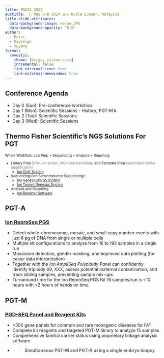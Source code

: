 ```yaml
---
title: PGDIS 2024
subtitle:  📅 May 6-8 2024 🇲🇾 Kuala Lumpur, Malaysia 
title-slide-attributes: 
  data-background-image: venue.JPG
  data-background-opacity: "0.5"
author: 
  - Maire
  - Kayleigh
  - Xuyang
format: 
  revealjs:
    theme: [beige, custom.scss]
    incremental: false
    link-external-icon: true
    link-external-newwindow: true
---
```


## Conference Agenda {background-video="slidebg.mov" background-video-loop="true" background-video-muted="true" background-video-size="cover" background-opacity="0.5"}


::: {.incremental .highlight-last}
- Day 0 (Sun): Pre-conference workshop
- Day 1 (Mon): Scientific Sessions  - History;  PGT-M k
- Day 2 (Tue): Scientific Sessions
- Day 3 (Wed): Scientific Sessions
:::


## Thermo Fisher Scientific's NGS Solutions For PGT

::: {style="font-size: 0.8em;"}
Whole Workflow: Lab Prep + Sequencing + Analysis + Reporting

- Library Prep [(DNA extraction, WGA and barcoding)]{style="color: gray"} and Template Prep [(automated clonal amplification)]{style="color: gray"}
  - [Ion Chef System](https://www.thermofisher.com/order/catalog/product/4484177){.external}
- Sequencing (Ion Semiconductor Sequencing): 
  - [Ion GeneStudio S5 System](https://www.thermofisher.com/no/en/home/life-science/sequencing/next-generation-sequencing/ion-torrent-next-generation-sequencing-workflow/ion-torrent-next-generation-sequencing-run-sequence/ion-s5-ngs-targeted-sequencing.html){.external}
  - [Ion Torrent Genexus System](https://www.thermofisher.com/no/en/home/life-science/sequencing/next-generation-sequencing/ion-torrent-next-generation-sequencing-workflow/ion-torrent-next-generation-sequencing-run-sequence/ion-torrent-genexus-system.html){.external}
- Analysis and Reporting: 
  - [Ion Reporter Software](https://ionreporter.thermofisher.com/ir/){.external}
:::

## PGT-A {.smaller}
### [Ion ReproSeq PGS](https://www.thermofisher.com/no/en/home/life-science/sequencing/next-generation-sequencing/ion-torrent-next-generation-sequencing-applications/reproductive-health-research/preimplantation-genetic-testing/preimplantation-genetic-screening.html)
- Detect whole-chromosome, mosaic, and small copy number events with just 6 pg of DNA from single or multiple cells
- Multiple kit configurations to analyze from 16 to 192 samples in a single run
- Mosaicism detection, gender masking, and improved data plotting (for easier data interpretation)
- Together with the _Ion AmpliSeq Polyploidy Panel_ can confidently identify triploidy 69, XXX, assess potential maternal contamination, and track sibling samples, preventing sample mix-ups.
- Turnaround time for the Ion ReproSeq PGS Kit 16 samples/run is <10 hours with <2 hours of hands on time.

## PGT-M
### [PGD-SEQ Panel and Reagent Kits](https://www.thermofisher.com/no/en/home/life-science/sequencing/next-generation-sequencing/ion-torrent-next-generation-sequencing-applications/reproductive-health-research/preimplantation-genetic-testing/targeted-ngs-monogenic.html)
- \>500 gene panels for common and rare monogenic diseases for IVF 
- Complete kit reagents and targeted PGT-M library to analyze 15 samples
- Comprehensive familial carrier status using proprietary linkage analysis software
- >**Simultaneous PGT-M and PGT-A using a single embryo biopsy**
